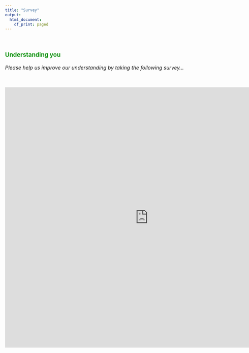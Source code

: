 ```yaml
---
title: "Survey"
output:
  html_document:
    df_print: paged
---
```



<style type="text/css">

body{ /* Normal  */
      font-size: 16px;
  }
td {  /* Table  */
  font-size: 8px;
}
h1.title {
  font-size: 48px;
  font-weight: bold;
  color: #149414;
  font-family: Tahoma, sans-serif
}

h1{
  font-size: 48px;
  font-weight: bold;
  color: #149414;
  font-family: Tahoma, sans-serif
}
h2 { /* Header 2 */
    color: #149414;
}

h3 { /* Header 3 */
    color: #149414;
}

code.r{ /* Code block */
    font-size: 12px;
}
pre { /* Code block - determines code spacing between lines */
    font-size: 14px;
}


div.blue { background-color:#f0fbfc ; border-radius: 6px; padding: 10px;}



</style>

<br>

### Understanding you

*Please help us improve our understanding by taking the following survey...*

<br>


<iframe src="https://docs.google.com/forms/d/e/1FAIpQLSerigsYDcjp-jHxVJ8f05oE3dFju-GYSTAvC2t8BweBzz6rAw/viewform?embedded=true" width="900" height="820" frameborder="0" marginheight="0" marginwidth="0">Loading…</iframe>
